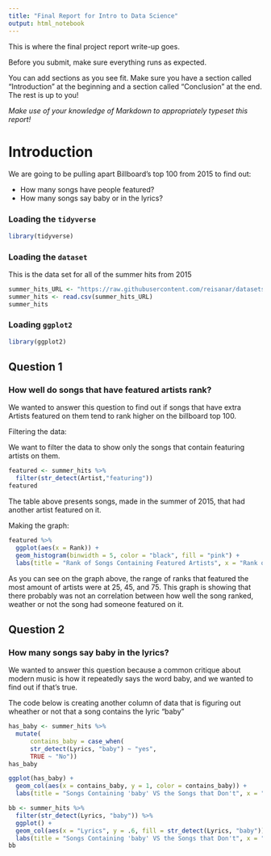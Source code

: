 ```yaml
---
title: "Final Report for Intro to Data Science"
output: html_notebook
---
```


This is where the final project report write-up goes. 


Before you submit, make sure everything runs as expected.

You can add sections as you see fit. Make sure you have a section called "Introduction" at the beginning and a section called "Conclusion" at the end. The rest is up to you!

_Make use of your knowledge of Markdown to appropriately typeset this report!_

# Introduction

We are going to be pulling apart Billboard's top 100 from 2015 to find out:

- How many songs have people featured?
- How many songs say baby or in the lyrics?


### Loading the `tidyverse` 

```r
library(tidyverse)
```


### Loading the `dataset`

This is the data set for all of the summer hits from 2015

```r
summer_hits_URL <- "https://raw.githubusercontent.com/reisanar/datasets/master/BB_top100_2015.csv"
summer_hits <- read.csv(summer_hits_URL)
summer_hits
```



### Loading `ggplot2`

```r
library(ggplot2)
```





## Question 1

### How well do songs that have featured  artists rank?

We wanted to answer this question to find out if songs that have extra Artists featured on them tend to rank higher on the billboard top 100. 

Filtering the data:

We want to filter the data to show only the songs that contain featuring artists on them. 

```r
featured <- summer_hits %>%
  filter(str_detect(Artist,"featuring"))
featured
```
The table above presents songs, made in the summer of 2015, that had another artist featured on it. 


Making the graph:

```r
featured %>% 
  ggplot(aes(x = Rank)) +
  geom_histogram(binwidth = 5, color = "black", fill = "pink") +
  labs(title = "Rank of Songs Containing Featured Artists", x = "Rank of song (out of 100)", y = "Count of Songs")
```

As you can see on the graph above, the range of ranks that featured the most amount of artists were at 25, 45, and 75. This graph is showing that there probably was not an correlation between how well the song ranked, weather or not the song had someone featured on it. 



## Question 2

### How many songs say baby in the lyrics?


We wanted to answer this question because a common critique about modern music is how it repeatedly says the word baby, and we wanted to find out if that's true. 


The code below is creating another column of data that is figuring out wheather or not that a song contains the lyric "baby"

```r
has_baby <- summer_hits %>% 
  mutate(
      contains_baby = case_when(
      str_detect(Lyrics, "baby") ~ "yes", 
      TRUE ~ "No"))
has_baby
```


```r
ggplot(has_baby) +
  geom_col(aes(x = contains_baby, y = 1, color = contains_baby)) +
  labs(title = "Songs Containing 'baby' VS the Songs that Don't", x = "Lyrics", y = "Number of Songs")
```


```r
bb <- summer_hits %>%
  filter(str_detect(Lyrics, "baby")) %>%
  ggplot() +
  geom_col(aes(x = "Lyrics", y = .6, fill = str_detect(Lyrics, "baby"))) +
  labs(title = "Songs Containing 'baby' VS the Songs that Don't", x = "Lyrics", y = "Number of Songs")
bb
  
```

























